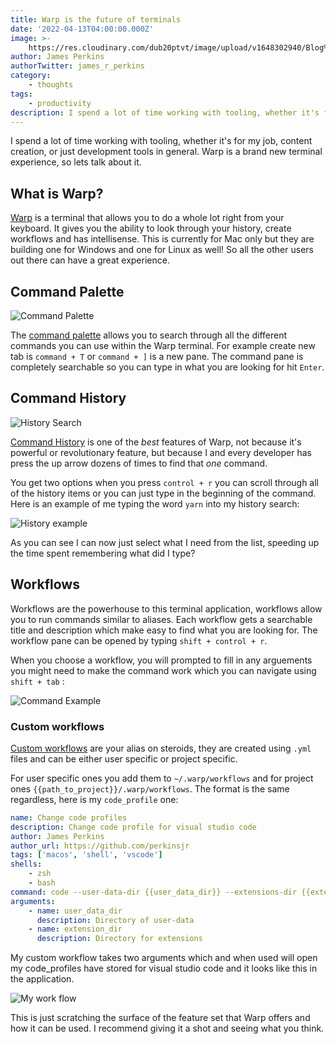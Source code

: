 ```yaml
---
title: Warp is the future of terminals
date: '2022-04-13T04:00:00.000Z'
image: >-
    https://res.cloudinary.com/dub20ptvt/image/upload/v1648302940/Blog%20Posts/chakra-prose_jwbyum.png
author: James Perkins
authorTwitter: james_r_perkins
category:
    - thoughts
tags:
    - productivity
description: I spend a lot of time working with tooling, whether it's for my job, content creation, or just development tools in general. Warp is a brand new terminal experience, so lets talk about it.
---
```


I spend a lot of time working with tooling, whether it's for my job, content creation, or just development tools in general. Warp is a brand new terminal experience, so lets talk about it.

## What is Warp?

[Warp](https://www.warp.dev/) is a terminal that allows you to do a whole lot right from your keyboard. It gives you the ability to look through your history, create workflows and has intellisense. This is currently for Mac only but they are building one for Windows and one for Linux as well! So all the other users out there can have a great experience.

## Command Palette

![Command Palette](https://res.cloudinary.com/dub20ptvt/image/upload/v1650150775/Blog%20Posts/Warp/n0wyavby3moe0hcqpgjf.png)

The [command palette](https://docs.warp.dev/features/command-palette) allows you to search through all the different commands you can use within the Warp terminal. For example create new tab is `command + T` or `command + ]` is a new pane. The command pane is completely searchable so you can type in what you are looking for hit `Enter`.

## Command History

![History Search](https://res.cloudinary.com/dub20ptvt/image/upload/v1650150937/Blog%20Posts/Warp/vdk9urrrz8wcvnp2tlaa.png)

[Command History](https://docs.warp.dev/features/command-history) is one of the _best_ features of Warp, not because it's powerful or revolutionary feature, but because I and every developer has press the up arrow dozens of times to find that _one_ command.

You get two options when you press `control + r` you can scroll through all of the history items or you can just type in the beginning of the command. Here is an example of me typing the word `yarn` into my history search:

![History example](https://res.cloudinary.com/dub20ptvt/image/upload/v1650151133/Blog%20Posts/Warp/x4baa9qeumyoyh1jbojm.png)

As you can see I can now just select what I need from the list, speeding up the time spent remembering what did I type?

## Workflows

Workflows are the powerhouse to this terminal application, workflows allow you to run commands similar to aliases. Each workflow gets a searchable title and description which make easy to find what you are looking for. The workflow pane can be opened by typing `shift + control + r`.

When you choose a workflow, you will prompted to fill in any arguements you might need to make the command work which you can navigate using `shift + tab` :

![Command Example](https://res.cloudinary.com/dub20ptvt/image/upload/v1650151224/Blog%20Posts/Warp/qjhucpszhyfyuukoeqwj.png)

### Custom workflows

[Custom workflows](https://docs.warp.dev/features/workflows) are your alias on steroids, they are created using `.yml` files and can be either user specific or project specific.

For user specific ones you add them to `~/.warp/workflows` and for project ones `{{path_to_project}}/.warp/workflows`. The format is the same regardless, here is my `code_profile` one:

```yaml
name: Change code profiles
description: Change code profile for visual studio code
author: James Perkins
author_url: https://github.com/perkinsjr
tags: ['macos', 'shell', 'vscode']
shells:
    - zsh
    - bash
command: code --user-data-dir {{user_data_dir}} --extensions-dir {{extension_dir}}
arguments:
    - name: user_data_dir
      description: Directory of user-data
    - name: extension_dir
      description: Directory for extensions
```

My custom workflow takes two arguments which and when used will open my code_profiles have stored for visual studio code and it looks like this in the application.

![My work flow](https://res.cloudinary.com/dub20ptvt/image/upload/v1650151280/Blog%20Posts/Warp/nwmwrpfyez345dfazdwn.png)

This is just scratching the surface of the feature set that Warp offers and how it can be used. I recommend giving it a shot and seeing what you think.
